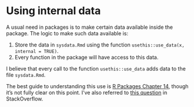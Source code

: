 # Using internal data

A usual need in packages is to make certain data available inside the package. The logic to make such data available is:

1. Store the data in `sysdata.Rmd` using the function `usethis::use_data(x, internal = TRUE)`.
1. Every function in the package will have access to this data.

I believe that every call to the function `usethis::use_data` adds data to the file `sysdata.Rmd`. 

The best guide to understanding this use is [R Packages Chapter 14](https://r-pkgs.org/data.html), though it's not fully clear on this point. I've also referred to [this question](https://stackoverflow.com/questions/40806043/automatic-loading-of-data-from-sysdata-rda-in-package) in StackOverflow. 


